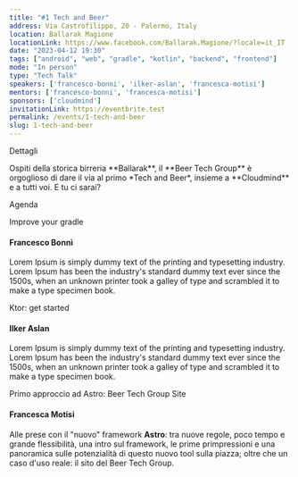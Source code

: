 ```yaml
---
title: "#1 Tech and Beer"
address: Via Castrofilippo, 20 - Palermo, Italy
location: Ballarak Magione
locationLink: https://www.facebook.com/Ballarak.Magione/?locale=it_IT
date: "2023-04-12 19:30"
tags: ["android", "web", "gradle", "kotlin", "backend", "frontend"]
mode: "In person"
type: "Tech Talk"
speakers: ['francesco-bonni', 'ilker-aslan', 'francesca-motisi']
mentors: ['francesco-bonni', 'francesca-motisi']
sponsors: ['cloudmind']
invitationLink: https://eventbrite.test
permalink: /events/1-tech-and-beer
slug: 1-tech-and-beer
---
```



<ContentTitle>Dettagli</ContentTitle>
<p class="text-center mb-10">Ospiti della storica birreria **Ballarak**, il **Beer Tech Group** è orgoglioso di dare il via al primo *Tech and Beer*, insieme a **Cloudmind** e a tutti voi. E tu ci sarai?</p>

<ContentTitle>Agenda</ContentTitle>

<SpeechTitle>Improve your gradle</SpeechTitle>
#### Francesco Bonnì

Lorem Ipsum is simply dummy text of the printing and typesetting industry. Lorem Ipsum has been the industry's standard dummy text ever since the 1500s, when an unknown printer took a galley of type and scrambled it to make a type specimen book.


<SpeechTitle>Ktor: get started</SpeechTitle>
#### Ilker Aslan

Lorem Ipsum is simply dummy text of the printing and typesetting industry. Lorem Ipsum has been the industry's standard dummy text ever since the 1500s, when an unknown printer took a galley of type and scrambled it to make a type specimen book.

<SpeechTitle>Primo approccio ad Astro: Beer Tech Group Site</SpeechTitle>
#### Francesca Motisi

Alle prese con il "nuovo" framework **Astro**: tra nuove regole, poco tempo e grande flessibilità, una intro sul framework, le prime primpressioni e una panoramica sulle potenzialità di questo nuovo tool sulla piazza; oltre che un caso d'uso reale: il sito del Beer Tech Group.
